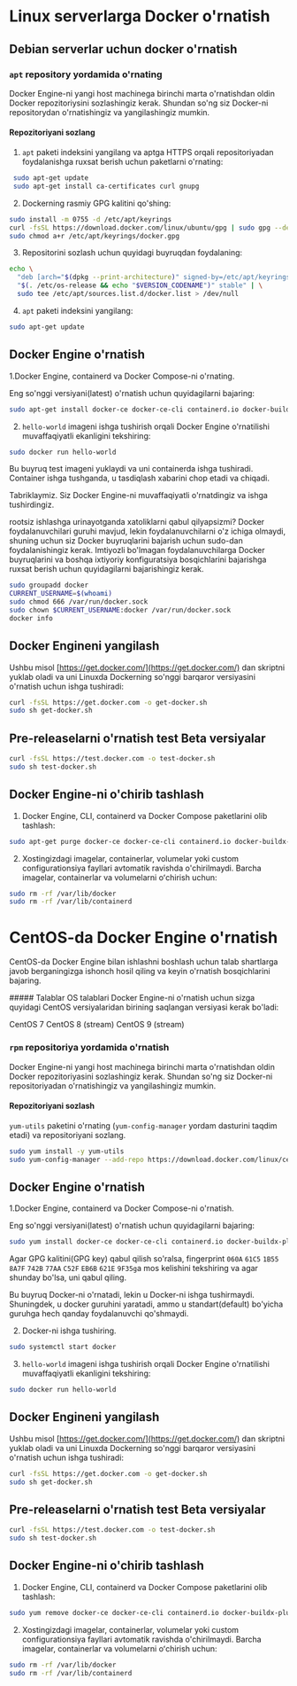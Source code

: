 
# Linux serverlarga Docker o'rnatish

## Debian serverlar uchun docker o'rnatish


### `apt` repository yordamida o'rnating
Docker Engine-ni yangi host machinega birinchi marta o'rnatishdan oldin Docker repozitoriysini sozlashingiz kerak. Shundan so'ng siz Docker-ni repositorydan o'rnatishingiz va yangilashingiz mumkin.

#### Repozitoriyani sozlang

1. `apt` paketi indeksini yangilang va aptga HTTPS orqali repositoriyadan foydalanishga ruxsat berish uchun paketlarni o'rnating:

```bash
 sudo apt-get update
 sudo apt-get install ca-certificates curl gnupg
 ```

2. Dockerning rasmiy GPG kalitini qo'shing:

```bash
sudo install -m 0755 -d /etc/apt/keyrings
curl -fsSL https://download.docker.com/linux/ubuntu/gpg | sudo gpg --dearmor -o /etc/apt/keyrings/docker.gpg
sudo chmod a+r /etc/apt/keyrings/docker.gpg
```
3. Repositorini sozlash uchun quyidagi buyruqdan foydalaning:

```bash
echo \
  "deb [arch="$(dpkg --print-architecture)" signed-by=/etc/apt/keyrings/docker.gpg] https://download.docker.com/linux/ubuntu \
  "$(. /etc/os-release && echo "$VERSION_CODENAME")" stable" | \
  sudo tee /etc/apt/sources.list.d/docker.list > /dev/null
```

4. `apt` paketi indeksini yangilang:

```bash
sudo apt-get update
```

## Docker Engine o'rnatish

1.Docker Engine, containerd va Docker Compose-ni o'rnating.

Eng so'nggi versiyani(latest) o'rnatish uchun quyidagilarni bajaring:

```bash
sudo apt-get install docker-ce docker-ce-cli containerd.io docker-buildx-plugin docker-compose-plugin
```
2.  `hello-world` imageni ishga tushirish orqali Docker Engine o'rnatilishi muvaffaqiyatli ekanligini tekshiring:

```bash
sudo docker run hello-world
```

Bu buyruq test imageni yuklaydi va uni containerda ishga tushiradi. Container ishga tushganda, u tasdiqlash xabarini chop etadi va chiqadi.

Tabriklaymiz. Siz Docker Engine-ni muvaffaqiyatli o'rnatdingiz va ishga tushirdingiz.

<Callout type="info" emoji="">

rootsiz ishlashga urinayotganda xatoliklarni qabul qilyapsizmi?
Docker foydalanuvchilari guruhi mavjud, lekin foydalanuvchilarni o'z ichiga olmaydi, shuning uchun siz Docker buyruqlarini bajarish uchun sudo-dan foydalanishingiz kerak. Imtiyozli bo'lmagan foydalanuvchilarga Docker buyruqlarini va boshqa ixtiyoriy konfiguratsiya bosqichlarini bajarishga ruxsat berish uchun quyidagilarni bajarishingiz kerak.

```bash
sudo groupadd docker
CURRENT_USERNAME=$(whoami)
sudo chmod 666 /var/run/docker.sock
sudo chown $CURRENT_USERNAME:docker /var/run/docker.sock
docker info
```
</Callout>

## Docker Engineni yangilash

Ushbu misol [https://get.docker.com/](https://get.docker.com/) dan skriptni yuklab oladi va uni Linuxda Dockerning so'nggi barqaror versiyasini o'rnatish uchun ishga tushiradi:

```bash
curl -fsSL https://get.docker.com -o get-docker.sh
sudo sh get-docker.sh
```

## Pre-releaselarni o'rnatish test Beta versiyalar

```bash
curl -fsSL https://test.docker.com -o test-docker.sh
sudo sh test-docker.sh
```

## Docker Engine-ni o'chirib tashlash
1. Docker Engine, CLI, containerd va Docker Compose paketlarini olib tashlash:

```bash
sudo apt-get purge docker-ce docker-ce-cli containerd.io docker-buildx-plugin docker-compose-plugin docker-ce-rootless-extras
```
2. Xostingizdagi imagelar, containerlar, volumelar yoki custom configurationsiya fayllari avtomatik ravishda o'chirilmaydi. Barcha imagelar, containerlar va volumelarni oʻchirish uchun:

```bash
sudo rm -rf /var/lib/docker
sudo rm -rf /var/lib/containerd
```

# CentOS-da Docker Engine o'rnatish
CentOS-da Docker Engine bilan ishlashni boshlash uchun talab shartlarga javob berganingizga ishonch hosil qiling va keyin o'rnatish bosqichlarini bajaring.

<Callout type="info" emoji="">
##### Talablar
OS talablari
Docker Engine-ni o'rnatish uchun sizga quyidagi CentOS versiyalaridan birining saqlangan versiyasi kerak bo'ladi:

CentOS 7
CentOS 8 (stream)
CentOS 9 (stream)

</Callout>

### `rpm` repositoriya yordamida o'rnatish
Docker Engine-ni yangi host machinega birinchi marta o'rnatishdan oldin Docker repozitoriyasini sozlashingiz kerak. Shundan so'ng siz Docker-ni repositoriyadan o'rnatishingiz va yangilashingiz mumkin.

#### Repozitoriyani sozlash
`yum-utils` paketini o'rnating (`yum-config-manager` yordam dasturini taqdim etadi) va repositoriyani sozlang.

```bash
sudo yum install -y yum-utils
sudo yum-config-manager --add-repo https://download.docker.com/linux/centos/docker-ce.repo
```

## Docker Engine o'rnatish

1.Docker Engine, containerd va Docker Compose-ni o'rnatish.

Eng so'nggi versiyani(latest) o'rnatish uchun quyidagilarni bajaring:

```bash
sudo yum install docker-ce docker-ce-cli containerd.io docker-buildx-plugin docker-compose-plugin
```

Agar GPG kalitini(GPG key) qabul qilish so'ralsa, fingerprint `060A` `61C5` `1B55` `8A7F` `742B`  `77AA` `C52F` `EB6B` `621E` `9F35g`a mos kelishini tekshiring va agar shunday bo'lsa, uni qabul qiling.

Bu buyruq Docker-ni o'rnatadi, lekin u Docker-ni ishga tushirmaydi. Shuningdek, u docker guruhini yaratadi, ammo u standart(default) bo'yicha guruhga hech qanday foydalanuvchi qo'shmaydi.

2. Docker-ni ishga tushiring.

```bash
sudo systemctl start docker
```

3. `hello-world` imageni ishga tushirish orqali Docker Engine o'rnatilishi muvaffaqiyatli ekanligini tekshiring:

```bash
sudo docker run hello-world
```

## Docker Engineni yangilash

Ushbu misol [https://get.docker.com/](https://get.docker.com/) dan skriptni yuklab oladi va uni Linuxda Dockerning so'nggi barqaror versiyasini o'rnatish uchun ishga tushiradi:

```bash
curl -fsSL https://get.docker.com -o get-docker.sh
sudo sh get-docker.sh
```

## Pre-releaselarni o'rnatish test Beta versiyalar

```bash
curl -fsSL https://test.docker.com -o test-docker.sh
sudo sh test-docker.sh
```

## Docker Engine-ni o'chirib tashlash
1. Docker Engine, CLI, containerd va Docker Compose paketlarini olib tashlash:

```bash
sudo yum remove docker-ce docker-ce-cli containerd.io docker-buildx-plugin docker-compose-plugin docker-ce-rootless-extras
```
2. Xostingizdagi imagelar, containerlar, volumelar yoki custom configurationsiya fayllari avtomatik ravishda o'chirilmaydi. Barcha imagelar, containerlar va volumelarni oʻchirish uchun:

```bash
sudo rm -rf /var/lib/docker
sudo rm -rf /var/lib/containerd
```